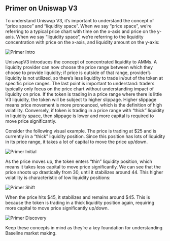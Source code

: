 ## Primer on Uniswap V3

To understand Uniswap V3, it’s important to understand the concept of “price space” and “liquidity space”. When we say “price space”, we’re referring to a typical price chart with time on the x-axis and price on the y-axis. When we say “liquidity space”, we’re referring to the liquidity concentration with price on the x-axis, and liquidity amount on the y-axis:

![Primer Intro](/assets/primer_intro.png)

UniswapV3 introduces the concept of concentrated liquidity to AMMs. A liquidity provider can now choose the price range between which they choose to provide liquidity; if price is outside of that range, provider’s liquidity is not utilized, so there’s less liquidity to trade in/out of the token at specific price ranges. The last point is important to understand: traders typically only focus on the price chart without understanding impact of liquidity on price. If the token is trading in a price range where there is little V3 liquidity, the token will be subject to higher slippage. Higher slippage means price movement is more pronounced, which is the definition of high volatility. Conversely, if token is trading in a price range with “thick” liquidity in liquidity space, then slippage is lower and more capital is required to move price significantly.

Consider the following visual example. The price is trading at $25 and is currently in a “thick” liquidity position. Since this position has lots of liquidity in its price range, it takes a lot of capital to move the price up/down.

![Primer Initial](/assets/primer_initial.png)

As the price moves up, the token enters “thin” liquidity position, which means it takes less capital to move price significantly. We can see that the price shoots up drastically from 30, until it stabilizes around 44. This higher volatility is characteristic of low liquidity positions:

![Primer Shift](/assets/primer_shift.png)

When the price hits $45, it stabilizes and remains around $45. This is because the token is trading in a thick liquidity position again, requiring more capital to move price significantly up/down.

![Primer Discovery](/assets/primer_discovery.png)

Keep these concepts in mind as they’re a key foundation for understanding Baseline market making.
